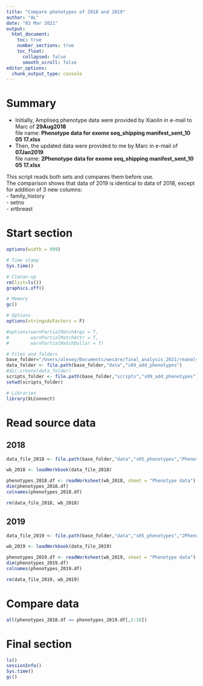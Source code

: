```yaml
---
title: "Compare phenotypes of 2018 and 2019"
author: "AL"
date: "03 Mar 2021"
output:
  html_document:
    toc: true
    number_sections: true
    toc_float: 
      collapsed: false
      smooth_scroll: false
editor_options:
  chunk_output_type: console
---
```


# Summary

- Initially, Ampliseq phenotype data were provided by Xiaolin in e-mail to Marc of **29Aug2018**  
  file name: **Phenotype data for exome seq_shipping manifest_sent_10 05 17.xlsx**  
- Then, the updated data were provided to me by Marc in e-mail of **07Jan2019**  
  file name: **2Phenotype data for exome seq_shipping manifest_sent_10 05 17.xlsx**  

This script reads both sets and compares them before use.  
The comparison shows that data of 2019 is identical to data of 2018, except for addition of 3 new columns:  
- family_history  
- setno  
- xrtbreast  

# Start section

<style>
pre {
  overflow-x: auto;
}
pre code {
  word-wrap: normal;
  white-space: pre;
}
</style>

```r
options(width = 999)
```

```r

# Time stamp
Sys.time()

# Clenan-up
rm(list=ls())
graphics.off()

# Memory
gc()

# Options
options(stringsAsFactors = F)

#options(warnPartialMatchArgs = T, 
#        warnPartialMatchAttr = T, 
#        warnPartialMatchDollar = T)

# Files and folders
base_folder="/Users/alexey/Documents/wecare/final_analysis_2021/reanalysis_wo_danish_2021/ampliseq/s01_ampliseq_wecare_only"
data_folder <- file.path(base_folder,"data","s09_add_phenotypes")
#dir.create(data_folder)
scripts_folder <- file.path(base_folder,"scripts","s09_add_phenotypes")
setwd(scripts_folder)

# Libraries
library(XLConnect)

```

# Read source data

## 2018

```r

data_file_2018 <- file.path(base_folder,"data","s05_phenotypes","Phenotype data for exome seq_shipping manifest_sent_10 05 17.xlsx")

wb_2018 <- loadWorkbook(data_file_2018)

phenotypes_2018.df <- readWorksheet(wb_2018, sheet = "Phenotype data")
dim(phenotypes_2018.df)
colnames(phenotypes_2018.df)

rm(data_file_2018, wb_2018)

```

## 2019

```r

data_file_2019 <- file.path(base_folder,"data","s05_phenotypes","2Phenotype data for exome seq_shipping manifest_sent_10 05 17.xlsx")

wb_2019 <- loadWorkbook(data_file_2019)

phenotypes_2019.df <- readWorksheet(wb_2019, sheet = "Phenotype data")
dim(phenotypes_2019.df)
colnames(phenotypes_2019.df)

rm(data_file_2019, wb_2019)

```

# Compare data

```r

all(phenotypes_2018.df == phenotypes_2019.df[,1:18])

```

# Final section

```r

ls()
sessionInfo()
Sys.time()
gc()

```
